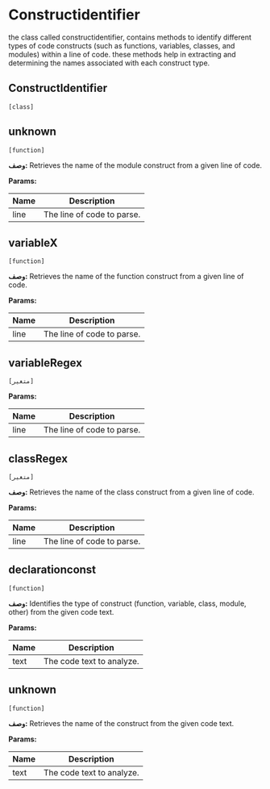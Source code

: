 # Constructidentifier

the class called constructidentifier, contains methods to identify different types of code constructs
  (such as functions, variables, classes, and modules) within a line of code.
  these methods help in extracting and determining the names associated with each construct type.



## ConstructIdentifier 
`[class]`
 


## unknown 
`[function]`
 
**وصف:**
Retrieves the name of the module construct from a given line of code.
     
      

**Params:**

| Name | Description |
| --- | --- |
|  line | The line of code to parse. |



## variableX 
`[function]`
 
**وصف:**
Retrieves the name of the function construct from a given line of code.
     
      

**Params:**

| Name | Description |
| --- | --- |
|  line | The line of code to parse. |



## variableRegex 
`[متغير]`
 
**Params:**

| Name | Description |
| --- | --- |
|  line | The line of code to parse. |



## classRegex 
`[متغير]`
 
**وصف:**
Retrieves the name of the class construct from a given line of code.
     
      

**Params:**

| Name | Description |
| --- | --- |
|  line | The line of code to parse. |



## declarationconst 
`[function]`
 
**وصف:**
Identifies the type of construct (function, variable, class, module, other) from the given code text.
     
      

**Params:**

| Name | Description |
| --- | --- |
|  text | The code text to analyze. |



## unknown 
`[function]`
 
**وصف:**
Retrieves the name of the construct from the given code text.
     
      

**Params:**

| Name | Description |
| --- | --- |
|  text | The code text to analyze. |

